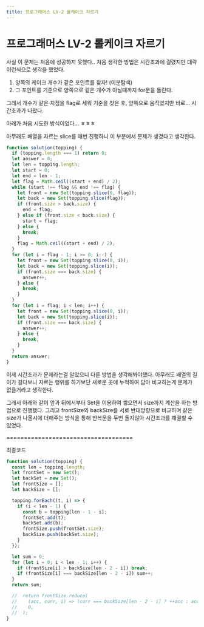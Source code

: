 ```yaml
---
title: 프로그래머스 LV-2 롤케이크 자르기
---
```


# 프로그래머스 LV-2 롤케이크 자르기

사실 이 문제는 처음에 성공하지 못했다..
처음 생각한 방법은 시간초과에 걸렸지만 대략 이런식으로 생각을 했었다.

1. 양쪽의 케이크 개수가 같은 포인트를 찾자! (이분탐색)
2. 그 포인트를 기준으로 양쪽으로 같은 개수가 아닐때까지 for문을 돌린다.

그래서 개수가 같은 지점을 flag로 세워 기준을 찾은 후, 양쪽으로 움직였지만 바로... 시간초과가 나왔다.

아래가 처음 시도한 방식이었다... ㅎㅎㅎ

아무래도 배열을 자르는 slice를 매번 진행하니 이 부분에서 문제가 생겼다고 생각한다.

```js
function solution(topping) {
  if (topping.length === 1) return 0;
  let answer = 0;
  let len = topping.length;
  let start = 0;
  let end = len - 1;
  let flag = Math.ceil((start + end) / 2);
  while (start !== flag && end !== flag) {
    let front = new Set(topping.slice(0, flag));
    let back = new Set(topping.slice(flag));
    if (front.size > back.size) {
      end = flag;
    } else if (front.size < back.size) {
      start = flag;
    } else {
      break;
    }
    flag = Math.ceil((start + end) / 2);
  }
  for (let i = flag - 1; i >= 0; i--) {
    let front = new Set(topping.slice(0, i));
    let back = new Set(topping.slice(i));
    if (front.size === back.size) {
      answer++;
    } else {
      break;
    }
  }
  for (let i = flag; i < len; i++) {
    let front = new Set(topping.slice(0, i));
    let back = new Set(topping.slice(i));
    if (front.size === back.size) {
      answer++;
    } else {
      break;
    }
  }
  return answer;
}
```

이제 시간초과가 문제라는걸 알았으니 다른 방법을 생각해봐야했다.
아무래도 배열의 길이가 길다보니 자르는 행위를 하기보단 새로운 곳에 누적하여 담아 비교하는게 문제가 없을거라고 생각한다.

그래서 아래와 같이 앞과 뒤에서부터 Set을 이용하여 쌓으면서 size까지 계산을 하는 방법으로 진행했다.
그리고 frontSize와 backSize를 서로 반대방향으로 비교하며 같은 size가 나올시에 더해주는 방식을 통해 반복문을 두번 돌지않아 시간초과를 해결할 수 있었다.

====================================

최종코드

```js
function solution(topping) {
  const len = topping.length;
  let frontSet = new Set();
  let backSet = new Set();
  let frontSize = [];
  let backSize = [];

  topping.forEach((t, i) => {
    if (i < len - 1) {
      const b = topping[len - 1 - i];
      frontSet.add(t);
      backSet.add(b);
      frontSize.push(frontSet.size);
      backSize.push(backSet.size);
    }
  });

  let sum = 0;
  for (let i = 0; i < len - 1; i++) {
    if (frontSize[i] > backSize[len - 2 - i]) break;
    if (frontSize[i] === backSize[len - 2 - i]) sum++;
  }
  return sum;

  //  return frontSize.reduce(
  //    (acc, curr, i) => (curr === backSize[len - 2 - i] ? ++acc : acc),
  //    0,
  //  );
}
```
